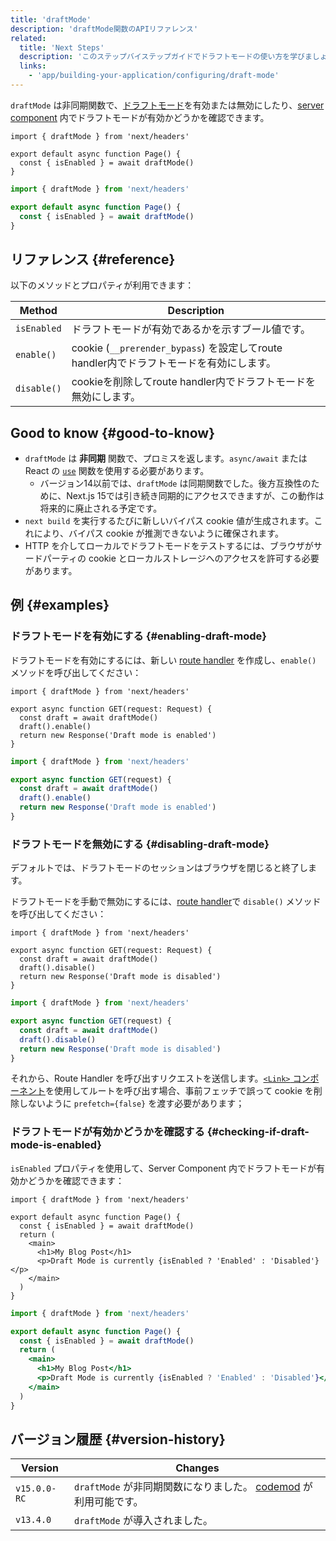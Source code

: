 ```yaml
---
title: 'draftMode'
description: 'draftMode関数のAPIリファレンス'
related:
  title: 'Next Steps'
  description: 'このステップバイステップガイドでドラフトモードの使い方を学びましょう'
  links:
    - 'app/building-your-application/configuring/draft-mode'
---
```


`draftMode` は非同期関数で、[ドラフトモード](/docs/app/building-your-application/configuring/draft-mode)を有効または無効にしたり、[server component](/docs/app/building-your-application/rendering/server-components) 内でドラフトモードが有効かどうかを確認できます。

<Tabs>
<TabItem value="tsx" label="TypeScript">

```tsx title="app/page.ts" switcher
import { draftMode } from 'next/headers'

export default async function Page() {
  const { isEnabled } = await draftMode()
}
```

</TabItem>
<TabItem value="jsx" label="JavaScript">

```jsx title="app/page.js" switcher
import { draftMode } from 'next/headers'

export default async function Page() {
  const { isEnabled } = await draftMode()
}
```

</TabItem>
</Tabs>

## リファレンス {#reference}

以下のメソッドとプロパティが利用できます：

| Method      | Description                                                                             |
| ----------- | --------------------------------------------------------------------------------------- |
| `isEnabled` | ドラフトモードが有効であるかを示すブール値です。                                        |
| `enable()`  | cookie (`__prerender_bypass`) を設定してroute handler内でドラフトモードを有効にします。 |
| `disable()` | cookieを削除してroute handler内でドラフトモードを無効にします。                         |

## Good to know {#good-to-know}

- `draftMode` は **非同期** 関数で、プロミスを返します。`async/await` または React の [`use`](https://react.dev/reference/react/use) 関数を使用する必要があります。
  - バージョン14以前では、`draftMode` は同期関数でした。後方互換性のために、Next.js 15では引き続き同期的にアクセスできますが、この動作は将来的に廃止される予定です。
- `next build` を実行するたびに新しいバイパス cookie 値が生成されます。これにより、バイパス cookie が推測できないように確保されます。
- HTTP を介してローカルでドラフトモードをテストするには、ブラウザがサードパーティの cookie とローカルストレージへのアクセスを許可する必要があります。

## 例 {#examples}

### ドラフトモードを有効にする {#enabling-draft-mode}

ドラフトモードを有効にするには、新しい [route handler](/docs/app/building-your-application/routing/route-handlers) を作成し、`enable()` メソッドを呼び出してください：

<Tabs>
<TabItem value="tsx" label="TypeScript">

```tsx title="app/draft/route.ts" switcher
import { draftMode } from 'next/headers'

export async function GET(request: Request) {
  const draft = await draftMode()
  draft().enable()
  return new Response('Draft mode is enabled')
}
```

</TabItem>
<TabItem value="js" label="JavaScript">

```js title="app/draft/route.js" switcher
import { draftMode } from 'next/headers'

export async function GET(request) {
  const draft = await draftMode()
  draft().enable()
  return new Response('Draft mode is enabled')
}
```

</TabItem>
</Tabs>

### ドラフトモードを無効にする {#disabling-draft-mode}

デフォルトでは、ドラフトモードのセッションはブラウザを閉じると終了します。

ドラフトモードを手動で無効にするには、[route handler](/docs/app/building-your-application/routing/route-handlers)で `disable()` メソッドを呼び出してください：

<Tabs>
<TabItem value="tsx" label="TypeScript">

```tsx title="app/draft/route.ts" switcher
import { draftMode } from 'next/headers'

export async function GET(request: Request) {
  const draft = await draftMode()
  draft().disable()
  return new Response('Draft mode is disabled')
}
```

</TabItem>
<TabItem value="js" label="JavaScript">

```js title="app/draft/route.js" switcher
import { draftMode } from 'next/headers'

export async function GET(request) {
  const draft = await draftMode()
  draft().disable()
  return new Response('Draft mode is disabled')
}
```

</TabItem>
</Tabs>

それから、Route Handler を呼び出すリクエストを送信します。[`<Link>` コンポーネント](/docs/app/api-reference/components/link)を使用してルートを呼び出す場合、事前フェッチで誤って cookie を削除しないように `prefetch={false}` を渡す必要があります；

### ドラフトモードが有効かどうかを確認する {#checking-if-draft-mode-is-enabled}

`isEnabled` プロパティを使用して、Server Component 内でドラフトモードが有効かどうかを確認できます：

<Tabs>
<TabItem value="tsx" label="TypeScript">

```tsx title="app/page.ts" switcher
import { draftMode } from 'next/headers'

export default async function Page() {
  const { isEnabled } = await draftMode()
  return (
    <main>
      <h1>My Blog Post</h1>
      <p>Draft Mode is currently {isEnabled ? 'Enabled' : 'Disabled'}</p>
    </main>
  )
}
```

</TabItem>
<TabItem value="jsx" label="JavaScript">

```jsx title="app/page.js" switcher
import { draftMode } from 'next/headers'

export default async function Page() {
  const { isEnabled } = await draftMode()
  return (
    <main>
      <h1>My Blog Post</h1>
      <p>Draft Mode is currently {isEnabled ? 'Enabled' : 'Disabled'}</p>
    </main>
  )
}
```

</TabItem>
</Tabs>

## バージョン履歴 {#version-history}

| Version      | Changes                                                                                                                       |
| ------------ | ----------------------------------------------------------------------------------------------------------------------------- |
| `v15.0.0-RC` | `draftMode` が非同期関数になりました。 [codemod](/docs/app/building-your-application/upgrading/codemods#150) が利用可能です。 |
| `v13.4.0`    | `draftMode` が導入されました。                                                                                                |

